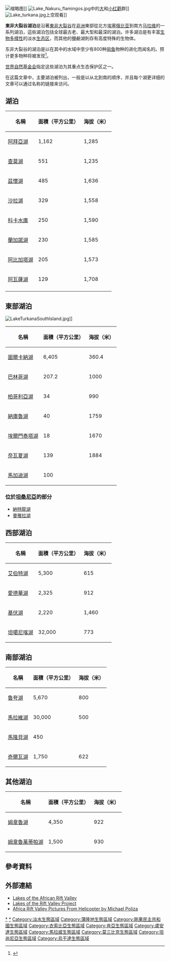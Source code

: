[[File:Map_of_Great_Rift_Valley.svg|缩略图]]]]
[[File:Lake_Nakuru_flamingos.jpg|right]]中的[[大红鹳|大]]和[[小红鹳|小红鹳]]群]]
[[File:Lake_turkana.jpg|right]]上空观看]]

'''東非大裂谷湖泊'''是沿著[[東非大裂谷|東非大裂谷]]在[[非洲|非洲]]東部從北方[[埃塞俄比亚|埃塞俄比亚]]到南方[[马拉维|马拉维]]的一系列湖泊，這些湖泊包括全球最古老、最大型和最深的湖泊。许多湖泊是有丰富[[生物多樣性|生物多樣性]]的淡水[[生态区|生态区]]，而其他的鹽鹼湖則存有高度特殊的生物体。

东非大裂谷的湖泊是以在其中的水域中至少有800种[[丽鱼|丽鱼]]物种的进化而闻名的。预计更多物种将被发现<ref name=wildlife>{{cite web 
 |archiveurl=https://web.archive.org/web/20041222185611/http://www.worldwildlife.org/wildworld/profiles/g200/g182.html 
 |archivedate=2004-12-22 
 |url=http://worldwildlife.org/wildworld/profiles/g200/g182.html 
 |title=WWF Global 200 Ecoregions – Rift Valley Lakes (182) 
 |publisher=www.worldwildlife.org 
 |accessdate=2008-03-16 
 |deadurl=yes 
 }}</ref>。

[[世界自然基金会|世界自然基金会]]指定这些湖泊为其{{le|全球200|Global 200}}重点生态保护区之一。

在这篇文章中，主要湖泊被列出，一般是以从北到南的顺序，并且每个湖更详细的文章可以通过名称的链接来访问。

== {{ETH}}湖泊 ==

{| class="wikitable"
! 名稱  !! 面積（平方公里） !! 海拔（米）
|-
|[[阿拜亞湖|阿拜亞湖]]||1,162||1,285
|-
|[[查莫湖|查莫湖]]||551||1,235
|-
|[[茲懷湖|茲懷湖]]||485||1,636
|-
|[[沙拉湖|沙拉湖]]||329||1,558
|-
|[[科卡水庫|科卡水庫]]||250||1,590
|-
|[[蘭加諾湖|蘭加諾湖]]||230||1,585
|-
|[[阿比加塔湖|阿比加塔湖]] ||205||1,573
|-
|[[阿瓦薩湖|阿瓦薩湖]]||129||1,708
|-
|}

== 東部湖泊 ==
[[Image:LakeTurkanaSouthIsland.jpg|thumb]]]]

{| class="wikitable"
! 名稱 !! 面積（平方公里） !! 海拔（米）
|-
|[[圖爾卡納湖|圖爾卡納湖]]||6,405||360.4
|-
|[[巴林哥湖|巴林哥湖]]||207.2||1000
|-
|[[柏哥利亞湖|柏哥利亞湖]]||34||990
|-
|[[納庫魯湖|納庫魯湖]]||40||1759
|-
|[[埃爾門泰塔湖|埃爾門泰塔湖]]||18||1670
|-
|[[奈瓦夏湖|奈瓦夏湖]]||139||1884
|-
|[[馬加迪湖|馬加迪湖]]||100||
|}

===位於[[坦桑尼亞|坦桑尼亞]]的部分===
*[[納特龍湖|納特龍湖]]
*[[曼雅拉湖|曼雅拉湖]]

==西部湖泊==

{| class="wikitable"
! 名稱 !! 面積（平方公里） !! 海拔（米）
|-
|[[艾伯特湖|艾伯特湖]]||5,300||615
|-
|[[愛德華湖|愛德華湖]]||2,325||912
|-
|[[基伏湖|基伏湖]]||2,220||1,460
|-
|[[坦噶尼喀湖|坦噶尼喀湖]]||32,000||773
|}

== 南部湖泊 ==
{| class="wikitable"
! 名稱 !! 面積（平方公里） !! 海拔（米）
|-
|[[魯夸湖|魯夸湖]]||5,670||800
|-
|[[馬拉維湖|馬拉維湖]]||30,000||500
|-
|[[馬隆貝湖|馬隆貝湖]]||450||
|-
|[[奇爾瓦湖|奇爾瓦湖]]||1,750||622

|}

== 其他湖泊 ==
{| class="wikitable"
! 名稱 !! 面積（平方公里） !! 海拔（米）
|-
|[[姆韋魯湖|姆韋魯湖]]||4,350||922
|-
|[[姆韋魯萬蒂帕湖|姆韋魯萬蒂帕湖]]||1,500||930
|}


==參考資料==
{{reflist}}

==外部連結==
* [https://web.archive.org/web/20080917191014/http://visibleearth.nasa.gov/view_rec.php?id=757 Lakes of the African Rift Valley]
* [http://www.kenya-rift-lakes.org/home.htm Lakes of the Rift Valley Project] {{Wayback|url=http://www.kenya-rift-lakes.org/home.htm |date=20200208175725 }}
* [https://web.archive.org/web/20180520123845/http://www.globetravelblog.com/the-great-rift-valley-in-africa-pictures-from-above/ Africa Rift Valley Pictures From Helicopter by Michael Poliza]

[[Category:東非大裂谷湖泊|*]]
[[Category:非洲湖泊|*]]
[[Category:淡水生態區域|Category:淡水生態區域]]
[[Category:蒲隆地生態區域|Category:蒲隆地生態區域]]
[[Category:剛果民主共和國生態區域|Category:剛果民主共和國生態區域]]
[[Category:衣索比亞生態區域|Category:衣索比亞生態區域]]
[[Category:肯亞生態區域|Category:肯亞生態區域]]
[[Category:盧安達生態區域|Category:盧安達生態區域]]
[[Category:馬拉威生態區域|Category:馬拉威生態區域]]
[[Category:莫三比克生態區域|Category:莫三比克生態區域]]
[[Category:坦尚尼亞生態區域|Category:坦尚尼亞生態區域]]
[[Category:烏干達生態區域|Category:烏干達生態區域]]